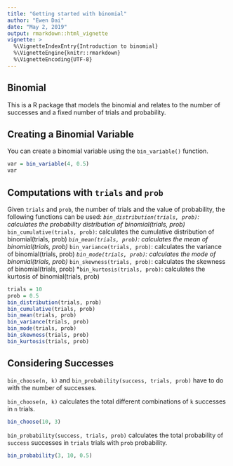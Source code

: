 ```yaml
---
title: "Getting started with binomial"
author: "Ewen Dai"
date: "May 2, 2019"
output: rmarkdown::html_vignette
vignette: >
  %\VignetteIndexEntry{Introduction to binomial}
  %\VignetteEngine{knitr::rmarkdown}
  %\VignetteEncoding{UTF-8}
---
```


## Binomial

This is a R package that models the binomial and relates to the number of successes and a fixed number of trials and probability.

## Creating a Binomial Variable

You can create a binomial variable using the `bin_variable()` function.
```r
var = bin_variable(4, 0.5)
var
```

## Computations with `trials` and `prob`

Given `trials` and `prob`, the number of trials and the value of probability, the following functions can be used:
*`bin_distribution(trials, prob)`: calculates the probability distribution of binomial(trials, prob)
*`bin_cumulative(trials, prob)`: calculates the cumulative distribution of binomial(trials, prob)
*`bin_mean(trials, prob)`: calculates the mean of binomial(trials, prob)
*`bin_variance(trials, prob)`: calculates the variance of binomial(trials, prob)
*`bin_mode(trials, prob)`: calculates the mode of binomial(trials, prob)
*`bin_skewness(trials, prob)`: calculates the skewness of binomial(trials, prob)
*`bin_kurtosis(trials, prob)`: calculates the kurtosis of binomial(trials, prob)

```r
trials = 10
prob = 0.5
bin_distribution(trials, prob)
bin_cumulative(trials, prob)
bin_mean(trials, prob)
bin_variance(trials, prob)
bin_mode(trials, prob)
bin_skewness(trials, prob)
bin_kurtosis(trials, prob)
```

## Considering Successes

`bin_choose(n, k)` and `bin_probability(success, trials, prob)` have to do with the number of successes.

`bin_choose(n, k)` calculates the total different combinations of `k` successes in `n` trials.
```r
bin_choose(10, 3)
```

`bin_probability(success, trials, prob)` calculates the total probability of `success` successes in `trials` trials with `prob` probability.
```r
bin_probability(3, 10, 0.5)
```

